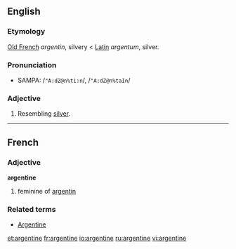 ==English==
===Etymology===

[[Old French]] ''argentin'', silvery < [[Latin]] ''argentum'', silver.
===Pronunciation===
*SAMPA: /<tt>"A:dZ@n%ti:n</tt>/, /<tt>"A:dZ@n%taIn</tt>/
===Adjective===

#Resembling [[silver]].

----
==French==
===Adjective===
'''argentine'''

# feminine of [[argentin]]

===Related terms===
*[[Argentine]]

[[et:argentine]]
[[fr:argentine]]
[[io:argentine]]
[[ru:argentine]]
[[vi:argentine]]